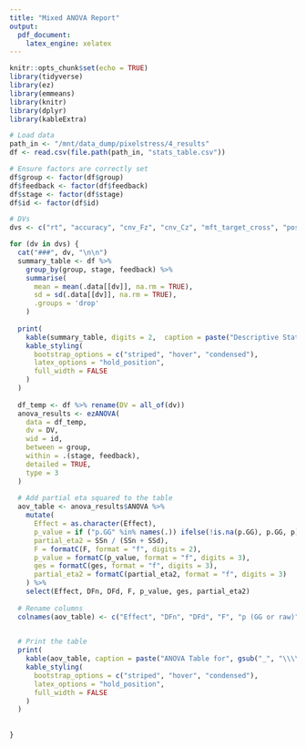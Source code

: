 ```yaml
---
title: "Mixed ANOVA Report"
output: 
  pdf_document:
    latex_engine: xelatex
---
```


```r
knitr::opts_chunk$set(echo = TRUE)
library(tidyverse)
library(ez)
library(emmeans)
library(knitr)
library(dplyr)
library(kableExtra)

# Load data
path_in <- "/mnt/data_dump/pixelstress/4_results"
df <- read.csv(file.path(path_in, "stats_table.csv"))

# Ensure factors are correctly set
df$group <- factor(df$group)
df$feedback <- factor(df$feedback)
df$stage <- factor(df$stage)
df$id <- factor(df$id)

# DVs
dvs <- c("rt", "accuracy", "cnv_Fz", "cnv_Cz", "mft_target_cross", "posterior_alpha_cti")

```

```r
for (dv in dvs) {
  cat("###", dv, "\n\n")
  summary_table <- df %>%
    group_by(group, stage, feedback) %>%
    summarise(
      mean = mean(.data[[dv]], na.rm = TRUE),
      sd = sd(.data[[dv]], na.rm = TRUE),
      .groups = 'drop'
    )
  
  print(
    kable(summary_table, digits = 2,  caption = paste("Descriptive Statistics for", gsub("_", "\\\\_", dv)))  %>%
    kable_styling(
      bootstrap_options = c("striped", "hover", "condensed"),
      latex_options = "hold_position",
      full_width = FALSE
    )
  )
  
  df_temp <- df %>% rename(DV = all_of(dv))
  anova_results <- ezANOVA(
    data = df_temp,
    dv = DV,
    wid = id,
    between = group,
    within = .(stage, feedback),
    detailed = TRUE,
    type = 3
  )
  
  # Add partial eta squared to the table
  aov_table <- anova_results$ANOVA %>%
    mutate(
      Effect = as.character(Effect),
      p_value = if ("p.GG" %in% names(.)) ifelse(!is.na(p.GG), p.GG, p) else p,
      partial_eta2 = SSn / (SSn + SSd),
      F = formatC(F, format = "f", digits = 2),
      p_value = formatC(p_value, format = "f", digits = 3),
      ges = formatC(ges, format = "f", digits = 3),
      partial_eta2 = formatC(partial_eta2, format = "f", digits = 3)
    ) %>%
    select(Effect, DFn, DFd, F, p_value, ges, partial_eta2)
  
  # Rename columns
  colnames(aov_table) <- c("Effect", "DFn", "DFd", "F", "p (GG or raw)", "GES", "petasq")
    

  # Print the table
  print(
    kable(aov_table, caption = paste("ANOVA Table for", gsub("_", "\\\\_", dv))) %>%
    kable_styling(
      bootstrap_options = c("striped", "hover", "condensed"),
      latex_options = "hold_position",
      full_width = FALSE
    )
  )
  
  
}

```
